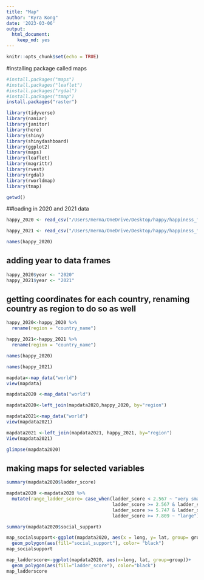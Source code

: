 ```yaml
---
title: "Map"
author: "Kyra Kong"
date: '2023-03-06'
output: 
  html_document: 
    keep_md: yes
---
```


```r
knitr::opts_chunk$set(echo = TRUE)
```

#installing package called maps 
```r
#install.packages("maps")
#install.packages("leaflet")
#install.packages("rgdal")
#install.packages("tmap")
install.packages("raster")
```

```r
library(tidyverse)
library(naniar)
library(janitor)
library(here)
library(shiny)
library(shinydashboard)
library(ggplot2)
library(maps)
library(leaflet)
library(magrittr)
library(rvest)
library(rgdal)
library(rworldmap)
library(tmap)
```
```r
getwd()
```

##loading in 2020 and 2021 data

```r
happy_2020 <- read_csv("/Users/merma/OneDrive/Desktop/happy/happiness_finder/happy_project/happiness_data/2020.csv") %>% clean_names()
```

```r
happy_2021 <- read_csv("/Users/merma/OneDrive/Desktop/happy/happiness_finder/happy_project/happiness_data/2021.csv") %>% clean_names()
```
```r
names(happy_2020)
```

## adding year to data frames
```r
happy_2020$year <- "2020"
happy_2021$year <- "2021"
```

## getting coordinates for each country, renaming country as region to do so as well

```r
happy_2020<-happy_2020 %>% 
  rename(region = "country_name")
```

```r
happy_2021<-happy_2021 %>% 
  rename(region = "country_name")
```
```r
names(happy_2020)
```
```r
names(happy_2021)
```

```r
mapdata<-map_data("world")
view(mapdata)
```

```r
mapdata2020 <-map_data("world")
```

```r
mapdata2020<-left_join(mapdata2020,happy_2020, by="region")
```


```r
mapdata2021<-map_data("world")
view(mapdata2021)
```

```r
mapdata2021 <-left_join(mapdata2021, happy_2021, by="region")
View(mapdata2021)
```
```r
glimpse(mapdata2020)
```


## making maps for selected variables

```r
summary(mapdata2020$ladder_score)
```
```r
mapdata2020 <-mapdata2020 %>% 
  mutate(range_ladder_score= case_when(ladder_score < 2.567 ~ "very small",
                                       ladder_score >= 2.567 & ladder_score <=5.747 ~ "small",
                                       ladder_score >= 5.747 & ladder_score <7.809 ~"medium",
                                       ladder_score >= 7.809 ~ "large"))
```
```r
summary(mapdata2020$social_support)
```


```r
map_socialsupport<-ggplot(mapdata2020, aes(x = long, y= lat, group= group,))+
  geom_polygon(aes(fill="social_support"), color= "black")
map_socialsupport
```

```r
map_ladderscore<-ggplot(mapdata2020, aes(x=long, lat, group=group))+
  geom_polygon(aes(fill="ladder_score"), color="black")
map_ladderscore
```


